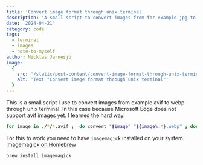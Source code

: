 ```yaml
---
title: 'Convert image format through unix terminal'
description: 'A small script to convert images from for example jpg to webp through unix terminal'
date: '2024-04-21'
category: code
tags:
  - terminal
  - images
  - note-to-myself
author: Nicklas Jarnesjö
image:
  {
    src: '/static/post-content/convert-image-format-through-unix-terminal/card.png',
    alt: 'Text "Convert image format through unix terminal"'
  }
---
```


This is a small script I use to convert images from example avif to webp through unix terminal. In
this case because Microsoft Edge does not support avif images yet. I learned the hard way.

```bash
for image in ./*/*.avif ;  do convert "$image" "${image%.*}.webp" ; done
```

For this to work you need to have `imagemagick` installed on your system.
[imagemagick on Homebrew](https://formulae.brew.sh/formula/imagemagick)

```bash
brew install imagemagick
```
